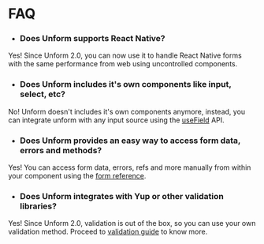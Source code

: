 # FAQ

- ### **Does Unform supports React Native?**

Yes! Since Unform 2.0, you can now use it to handle React Native forms with the same performance from web using uncontrolled components.

- ### **Does Unform includes it's own components like input, select, etc?**

No! Unform doesn't includes it's own components anymore, instead, you can integrate unform with any input source using the [useField](/recipes/creating-your-own-inputs) API.

- ### **Does Unform provides an easy way to access form data, errors and methods?**

Yes! You can access form data, errors, refs and more manually from within your component using the [form reference](/recipes/accessing-form-ref).

- ### **Does Unform integrates with Yup or other validation libraries?**

Yes! Since Unform 2.0, validation is out of the box, so you can use your own validation method. Proceed to [validation guide](/guides/validation) to know more.
